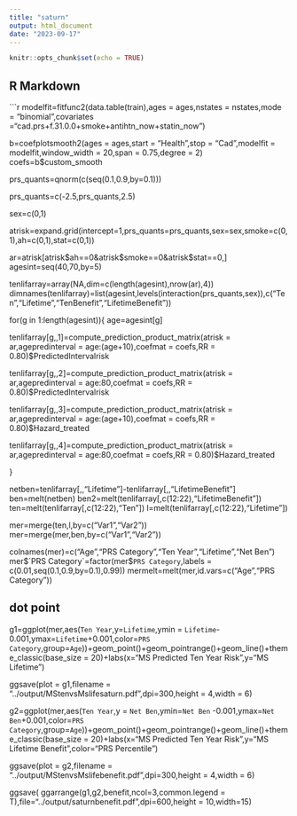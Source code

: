 ```yaml
---
title: "saturn"
output: html_document
date: "2023-09-17"
---
```


```r
knitr::opts_chunk$set(echo = TRUE)
```

## R Markdown

```r
modelfit=fitfunc2(data.table(train),ages = ages,nstates = nstates,mode = "binomial",covariates ="cad.prs+f.31.0.0+smoke+antihtn_now+statin_now")

b=coefplotsmooth2(ages = ages,start = "Health",stop = "Cad",modelfit = modelfit,window_width = 20,span = 0.75,degree = 2)
coefs=b$custom_smooth

prs_quants=qnorm(c(seq(0.1,0.9,by=0.1)))

prs_quants=c(-2.5,prs_quants,2.5)

sex=c(0,1)

atrisk=expand.grid(intercept=1,prs_quants=prs_quants,sex=sex,smoke=c(0,1),ah=c(0,1),stat=c(0,1))

ar=atrisk[atrisk$ah==0&atrisk$smoke==0&atrisk$stat==0,]
agesint=seq(40,70,by=5)


tenlifarray=array(NA,dim=c(length(agesint),nrow(ar),4))
dimnames(tenlifarray)=list(agesint,levels(interaction(prs_quants,sex)),c("Ten","Lifetime","TenBenefit","LifetimeBenefit"))


for(g in 1:length(agesint)){
  age=agesint[g]
  
  tenlifarray[g,,1]=compute_prediction_product_matrix(atrisk = ar,agepredinterval = age:(age+10),coefmat = coefs,RR = 0.80)$PredictedIntervalrisk

  tenlifarray[g,,2]=compute_prediction_product_matrix(atrisk = ar,agepredinterval = age:80,coefmat = coefs,RR = 0.80)$PredictedIntervalrisk
  
  tenlifarray[g,,3]=compute_prediction_product_matrix(atrisk = ar,agepredinterval = age:(age+10),coefmat = coefs,RR = 0.80)$Hazard_treated
  
  tenlifarray[g,,4]=compute_prediction_product_matrix(atrisk = ar,agepredinterval = age:80,coefmat = coefs,RR = 0.80)$Hazard_treated
  
}

netben=tenlifarray[,,"Lifetime"]-tenlifarray[,,"LifetimeBenefit"]
ben=melt(netben)
ben2=melt(tenlifarray[,c(12:22),"LifetimeBenefit"])
ten=melt(tenlifarray[,c(12:22),"Ten"])
l=melt(tenlifarray[,c(12:22),"Lifetime"])

mer=merge(ten,l,by=c("Var1","Var2"))
mer=merge(mer,ben,by=c("Var1","Var2"))

colnames(mer)=c("Age","PRS Category","Ten Year","Lifetime","Net Ben")
mer$`PRS Category`=factor(mer$`PRS Category`,labels = c(0.01,seq(0.1,0.9,by=0.1),0.99))
mermelt=melt(mer,id.vars=c("Age","PRS Category"))

## dot point

g1=ggplot(mer,aes(`Ten Year`,y=`Lifetime`,ymin = `Lifetime`-0.001,ymax=`Lifetime`+0.001,color=`PRS Category`,group=`Age`))+geom_point()+geom_pointrange()+geom_line()+theme_classic(base_size = 20)+labs(x="MS Predicted Ten Year Risk",y="MS Lifetime")


ggsave(plot = g1,filename = "../output/MStenvsMslifesaturn.pdf",dpi=300,height = 4,width = 6)

g2=ggplot(mer,aes(`Ten Year`,y = `Net Ben`,ymin=`Net Ben` -0.001,ymax=`Net Ben`+0.001,color=`PRS Category`,group=`Age`))+geom_point()+geom_pointrange()+geom_line()+theme_classic(base_size = 20)+labs(x="MS Predicted Ten Year Risk",y="MS Lifetime Benefit",color="PRS Percentile")

ggsave(plot = g2,filename = "../output/MStenvsMslifebenefit.pdf",dpi=300,height = 4,width = 6)

ggsave(
ggarrange(g1,g2,benefit,ncol=3,common.legend = T),file="../output/saturnbenefit.pdf",dpi=600,height = 10,width=15)
